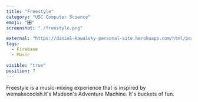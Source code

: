 ```yaml
---
title: "Freestyle"
category: "USC Computer Science"
emoji: "🎛️"
screenshot: "./freestyle.png"

external: "https://daniel-kawalsky-personal-site.herokuapp.com/html/portfolio/portfolio-entry-freestyle.html"
tags:
  - Firebase
  - Music

visible: "true"
position: 7
---
```


Freestyle is a music-mixing experience that is inspired by wemakecoolsh.it's Madeon's Adventure Machine. It's buckets of fun.
